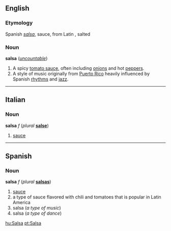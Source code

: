 ==English==
=== Etymology ===
Spanish ''[[salsa]]'', sauce, from Latin ''[[]]''<!--insert missing word-->, salted
{{wikipedia}}
===Noun===
'''salsa''' (''[[uncountable]]'')

#A spicy [[tomato sauce]], often including [[onion]]s and hot [[pepper]]s.
#A style of music originally from [[Puerto Rico]] heavily influenced by Spanish [[rhythm]]s and [[jazz]].

----
==Italian==
===Noun===
'''salsa''' ''f'' (''plural'' '''[[salse]]''')

#[[sauce]]

----
==Spanish==
===Noun===
'''salsa''' ''f'' (''plural'' '''[[salsas#Spanish|salsas]]''')

#[[sauce]]
#a type of sauce flavored with chili and tomatoes that is popular in Latin America
#salsa (''a type of music'')
#salsa (''a type of dance'')

[[hu:Salsa]]
[[pt:Salsa]]